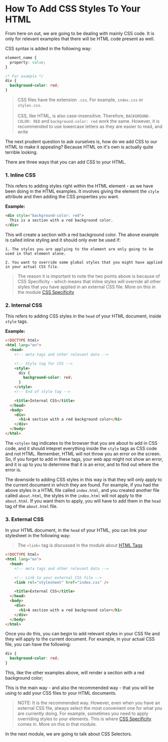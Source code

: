 
# How To Add CSS Styles To Your HTML

<Callout type="info">
  From here on out, we are going to be dealing with mainly CSS code. It is only
  for relevant examples that there will be HTML code present as well.
</Callout>

CSS syntax is added in the following way:

```css
element_name {
  property: value;
}

/* For example */
div {
  background-color: red;
}
```

> CSS files have the extension `.css`. For example, `index.css` or `styles.css`. <br /> <br />
> CSS, like HTML, is also case-insensitive. Therefore, `BACKGROUND-COLOR: RED` and `background-color: red` work the same. However, it is recommended to use lowercase letters as they are easier to read, and write

The next prudent question to ask ourselves is, how do we add CSS to our HTML to make it appealing? Because HTML on it's own is actually quite terrible looking.

There are three ways that you can add CSS to your HTML.

### 1. Inline CSS

This refers to adding styles right within the HTML element - as we have been doing in the HTML examples. It involves giving the element the `style` attribute and then adding the CSS properties you want.

**Example:**

```html
<div style="background-color: red">
  This is a section with a red background color.
</div>
```

This will create a section with a red background color. The above example is called inline styling and it should only ever be used if:

    1. The styles you are applying to the element are only going to be used in that element alone.

    2. You want to override some global styles that you might have applied in your actual CSS file.

> The reason it is important to note the two points above is because of CSS Specificity - which means that inline styles will override all other styles that you have applied in an external CSS file. More on this in the module [CSS Specificity](/css/cascading)

### 2. Internal CSS

This refers to adding CSS styles in the `head` of your HTML document, inside `style` tags.

**Example:**

```html
<!DOCTYPE html>
<html lang="en">
  <head>
    <!-- meta tags and other relevant data -->

    <!-- Style tag for CSS -->
    <style>
      div {
        background-color: red;
      }
    </style>
    <!-- End of style tag -->

    <title>Internal CSS</title>
  </head>
  <body>
    <div>
      <h1>A section with a red background color</h1>
    </div>
  </body>
</html>
```

The `<style>` tag indicates to the browser that you are about to add in CSS code, and it should intepret everything inside the `style` tags as CSS code and not HTML. Remember, HTML will not throw you an error on the screen. So, if you forget to add in these tags, your web app might not show an error, and it is up to you to determine that it is an error, and to find out where the error is.

The downside to adding CSS styles in this way is that they will only apply to the current document in which they are found. For example, if you had the above styles in a HTML file called `index.html`, and you created another file called `about.html`, the styles in the `index.html` will not apply to the `about.html`. If you want them to apply, you will have to add them in the `head` tag of the `about.html` file.

### 3. External CSS

In your HTML document, in the `head` of your HTML, you can link your stylesheet in the following way:

> The `<link>` tag is discussed in the module about [HTML Tags](/web-development/html/html-tags)

```html
<!DOCTYPE html>
<html lang="en">
  <head>
    <!-- meta tags and other relevant data -->

    <!-- Link to your external CSS file -->
    <link rel="stylesheet" href="index.css" />

    <title>External CSS</title>
  </head>
  <body>
    <div>
      <h1>A section with a red background color</h1>
    </div>
  </body>
</html>
```

Once you do this, you can begin to add relevant styles in your CSS file and they will apply to the current document. For example, in your actual CSS file, you can have the following:

```css
div {
  background-color: red;
}
```

This, like the other examples above, will render a section with a red background color;

This is the main way - and also the recommended way - that you will be using to add your CSS files to your HTML documents.

> NOTE: It is the recommended way. However, even when you have an external CSS file, always select the most convenient one for what you are currently doing. For example, sometimes you need to apply overriding styles to your elements. This is where [CSS Specificity](/css/cascading) comes in. More on this in that module.

In the next module, we are going to talk about CSS Selectors.
